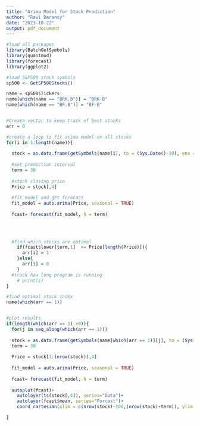 ```yaml
---
title: "Arima Model for Stock Prediction"
author: "Rawi Baransy"
date: "2023-10-22"
output: pdf_document
---
```



```r
#load all packages
library(BatchGetSymbols)
library(quantmod)
library(forecast)
library(ggplot2)

#load S&P500 stock symbols
sp500 <- GetSP500Stocks()

name = sp500$Tickers
name[which(name == "BRK.B")] = "BRK-B"
name[which(name == "BF.B")] = "BF-B"


#Create vector to keep track of best stocks
arr = 0

#create a loop to fit arima model on all stocks
for(i in 1:length(name)){
  
  stock = as.data.frame(getSymbols(name[i], to = (Sys.Date()-10), env = NULL))
  
  #set prediction interval
  term = 30
  
  #stock closing price 
  Price = stock[,4]
  
  #fit model and get forecast
  fit_model = auto.arima(Price, seasonal = TRUE)      
  
  fcast= forecast(fit_model, h = term)
  

  
  
  #find which stocks are optimal
    if(fcast$lower[term,1]  >= Price[length(Price)]){
      arr[i] = 1 
    }else{
      arr[i] = 0
    }
  #track how long program is running
    # print(i)
}

#find optimal stock index
name[which(arr == 1)]


#plot results
if(length(which(arr == 1) >0)){
  for(j in seq_along(which(arr == 1)))
    
  stock = as.data.frame(getSymbols(name[which(arr == 1)][j], to = (Sys.Date()-10), env = NULL))
  term = 30
  
  Price = stock[1:(nrow(stock)),4]
  
  fit_model = auto.arima(Price, seasonal = TRUE)      
  
  fcast= forecast(fit_model, h = term)
  
  autoplot(fcast)+
    autolayer(ts(stock[,4]), series="Data")+ 
    autolayer(fcast$mean, series="Forcast")+
    coord_cartesian(xlim = c(nrow(stock)-100,(nrow(stock)+term)), ylim = c(0,Price[(nrow(stock)+50)]))

}
```



